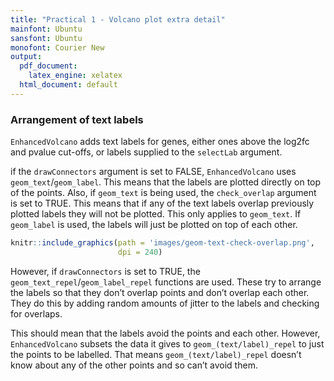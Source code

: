 ```yaml
---
title: "Practical 1 - Volcano plot extra detail"
mainfont: Ubuntu
sansfont: Ubuntu
monofont: Courier New
output:
  pdf_document:
    latex_engine: xelatex
  html_document: default
---
```


### Arrangement of text labels

`EnhancedVolcano` adds text labels for genes, either ones above the log2fc and pvalue cut-offs, or labels supplied to the `selectLab` argument.

if the `drawConnectors` argument is set to FALSE, `EnhancedVolcano` uses `geom_text`/`geom_label`. This  means that the labels are plotted directly on top of the points. Also, if `geom_text` is being used, the `check_overlap` argument is set to TRUE. This means that if any of the text labels overlap previously plotted labels they will not be plotted. This only applies to `geom_text`. If `geom_label` is used, the labels will just be plotted on top of each other.

```r
knitr::include_graphics(path = 'images/geom-text-check-overlap.png',
                        dpi = 240)
```

However, if `drawConnectors` is set to TRUE, the `geom_text_repel`/`geom_label_repel` functions are used. These try to arrange the labels so that they don't overlap points and don't overlap each other. They do this by adding random amounts of jitter to the labels and checking for overlaps. 

This should mean that the labels avoid the points and each other. However, `EnhancedVolcano` subsets the data it gives to `geom_(text/label)_repel` to just the points to be labelled. That means `geom_(text/label)_repel` doesn't know about any of the other points and so can't avoid them.


